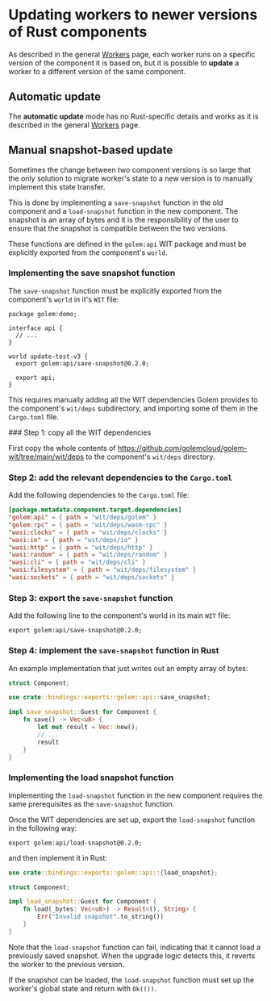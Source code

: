 
# Updating workers to newer versions of Rust components

As described in the general [Workers](../../docs/concepts/workers.mdx) page, each worker runs on a specific version of the component it is based on, but it is possible to **update** a worker to a different version of the same component.

## Automatic update

The **automatic update** mode has no Rust-specific details and works as it is described in the general [Workers](../../docs/concepts/workers.mdx) page.

## Manual snapshot-based update

Sometimes the change between two component versions is so large that the only solution to migrate worker's state to a new version is to manually implement this state transfer.

This is done by implementing a `save-snapshot` function in the old component and a `load-snapshot` function in the new component. The snapshot is an array of bytes and it is the responsibility of the user to ensure that the snapshot is compatible between the two versions.

These functions are defined in the `golem:api` WIT package and must be explicitly exported from the component's `world`.

### Implementing the save snapshot function

The `save-snapshot` function must be explicitly exported from the component's `world` in it's `WIT` file:

```wit
package golem:demo;

interface api {
  // ...
}

world update-test-v3 {
  export golem:api/save-snapshot@0.2.0;

  export api;
}
```

This requires manually adding all the WIT dependencies Golem provides to the component's `wit/deps` subdirectory, and importing some of them in the `Cargo.toml` file.

<Steps>
### Step 1: copy all the WIT dependencies

First copy the whole contents of https://github.com/golemcloud/golem-wit/tree/main/wit/deps to the component's `wit/deps` directory.

### Step 2: add the relevant dependencies to the `Cargo.toml`

Add the following dependencies to the `Cargo.toml` file:

```toml
[package.metadata.component.target.dependencies]
"golem:api" = { path = "wit/deps/golem" }
"golem:rpc" = { path = "wit/deps/wasm-rpc" }
"wasi:clocks" = { path = "wit/deps/clocks" }
"wasi:io" = { path = "wit/deps/io" }
"wasi:http" = { path = "wit/deps/http" }
"wasi:random" = { path = "wit/deps/random" }
"wasi:cli" = { path = "wit/deps/cli" }
"wasi:filesystem" = { path = "wit/deps/filesystem" }
"wasi:sockets" = { path = "wit/deps/sockets" }
```

### Step 3: export the `save-snapshot` function

Add the following line to the component's world in its main `WIT` file:

```wit
export golem:api/save-snapshot@0.2.0;
```

### Step 4: implement the `save-snapshot` function in Rust

An example implementation that just writes out an empty array of bytes:

```rust
struct Component;

use crate::bindings::exports::golem::api::save_snapshot;

impl save_snapshot::Guest for Component {
    fn save() -> Vec<u8> {
        let mut result = Vec::new();
        // ...
        result
    }
}
```

</Steps>

### Implementing the load snapshot function

Implementing the `load-snapshot` function in the new component requires the same prerequisites as the `save-snapshot` function.

Once the WIT dependencies are set up, export the `load-snapshot` function in the following way:

```wit
export golem:api/load-snapshot@0.2.0;
```

and then implement it in Rust:

```rust
use crate::bindings::exports::golem::api::{load_snapshot};

struct Component;

impl load_snapshot::Guest for Component {
    fn load(_bytes: Vec<u8>) -> Result<(), String> {
        Err("Invalid snapshot".to_string())
    }
}
```

Note that the `load-snapshot` function can fail, indicating that it cannot load a previously saved snapshot. When the upgrade logic detects this, it reverts the worker to the previous version.

If the snapshot can be loaded, the `load-snapshot` function must set up the worker's global state and return with `Ok(())`.
